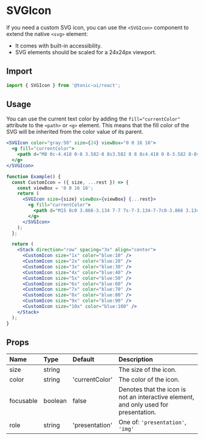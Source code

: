 # SVGIcon

If you need a custom SVG icon, you can use the `<SVGIcon>` component to extend the native `<svg>` element:

* It comes with built-in accessibility.
* SVG elements should be scaled for a 24x24px viewport.

## Import

```js
import { SVGIcon } from '@tonic-ui/react';
```

## Usage

You can use the current text color by adding the `fill="currentColor"` attribute to the `<path>` or `<g>` element. This means that the fill color of the SVG will be inherited from the color value of its parent.

```jsx
<SVGIcon color="gray:50" size={24} viewBox="0 0 16 16">
  <g fill="currentColor">
    <path d="M8 0c-4.418 0-8 3.582-8 8s3.582 8 8 8c4.418 0 8-3.582 8-8v0c0-4.418-3.582-8-8-8v0zM11 12l-3-3-3 3-1.060-1.060 3.060-2.94-3-3 1.060-1.070 2.94 2.95 2.94-2.94 1.060 1.060-2.89 3 3 3z" />
  </g>
</SVGIcon>
```

```jsx
function Example() {
  const CustomIcon = ({ size, ...rest }) => {
    const viewBox = '0 0 16 16';
    return (
      <SVGIcon size={size} viewBox={viewBox} {...rest}>
        <g fill="currentColor">
          <path d="M15 8c0 3.866-3.134 7-7 7s-7-3.134-7-7c0-3.866 3.134-7 7-7v0c3.866 0 7 3.134 7 7v0z" />
        </g>
      </SVGIcon>
    );
  };

  return (
    <Stack direction="row" spacing="3x" align="center">
      <CustomIcon size="1x" color="blue:10" />
      <CustomIcon size="2x" color="blue:20" />
      <CustomIcon size="3x" color="blue:30" />
      <CustomIcon size="4x" color="blue:40" />
      <CustomIcon size="5x" color="blue:50" />
      <CustomIcon size="6x" color="blue:60" />
      <CustomIcon size="7x" color="blue:70" />
      <CustomIcon size="8x" color="blue:80" />
      <CustomIcon size="9x" color="blue:90" />
      <CustomIcon size="10x" color="blue:100" />
    </Stack>
  );
}
```

## Props

| Name | Type | Default | Description |
| :--- | :--- | :------ | :---------- |
| size | string | | The size of the icon. |
| color | string | 'currentColor' | The color of the icon. |
| focusable | boolean | false | Denotes that the icon is not an interactive element, and only used for presentation. |
| role | string | 'presentation' | One of: `'presentation'`, `'img'` |
